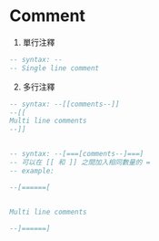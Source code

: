 # Comment

1. 單行注釋

```lua
-- syntax: --
-- Single line comment
```

2. 多行注釋

```lua
-- syntax: --[[comments--]]
--[[
Multi line comments
--]]


-- syntax: --[===[comments--]===]
-- 可以在 [[ 和 ]] 之間加入相同數量的 =
-- example:

--[======[


Multi line comments

--]======]

```
